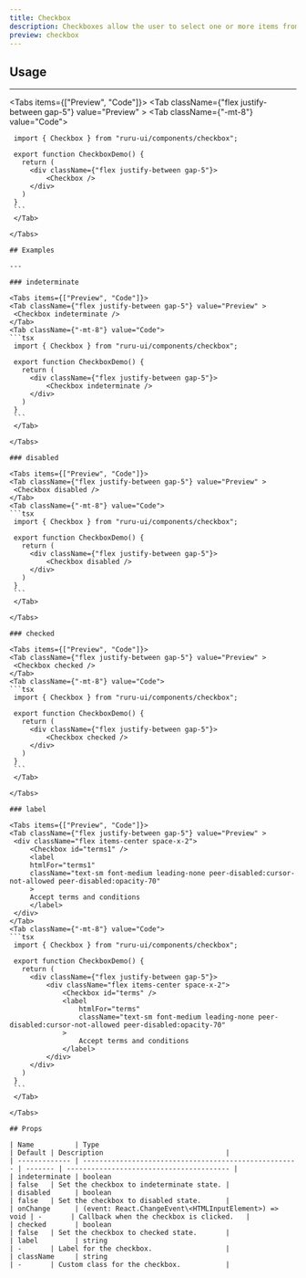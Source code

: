 ```yaml
---
title: Checkbox
description: Checkboxes allow the user to select one or more items from a set.
preview: checkbox
---
```



## Usage

---

<Tabs items={["Preview", "Code"]}>
  <Tab className={"flex justify-between gap-5"} value="Preview" >
    <Checkbox />
  </Tab>
  <Tab className={"-mt-8"} value="Code">
   ```tsx
    import { Checkbox } from "ruru-ui/components/checkbox";

    export function CheckboxDemo() {
      return (
        <div className={"flex justify-between gap-5"}>
            <Checkbox />
        </div>
      )
    }
    ```
    </Tab>

</Tabs>

## Examples

---

### indeterminate

<Tabs items={["Preview", "Code"]}>
  <Tab className={"flex justify-between gap-5"} value="Preview" >
    <Checkbox indeterminate />
  </Tab>
  <Tab className={"-mt-8"} value="Code">
   ```tsx
    import { Checkbox } from "ruru-ui/components/checkbox";

    export function CheckboxDemo() {
      return (
        <div className={"flex justify-between gap-5"}>
            <Checkbox indeterminate />
        </div>
      )
    }
    ```
    </Tab>

</Tabs>

### disabled

<Tabs items={["Preview", "Code"]}>
  <Tab className={"flex justify-between gap-5"} value="Preview" >
    <Checkbox disabled />
  </Tab>
  <Tab className={"-mt-8"} value="Code">
   ```tsx
    import { Checkbox } from "ruru-ui/components/checkbox";

    export function CheckboxDemo() {
      return (
        <div className={"flex justify-between gap-5"}>
            <Checkbox disabled />
        </div>
      )
    }
    ```
    </Tab>

</Tabs>

### checked

<Tabs items={["Preview", "Code"]}>
  <Tab className={"flex justify-between gap-5"} value="Preview" >
    <Checkbox checked />
  </Tab>
  <Tab className={"-mt-8"} value="Code">
   ```tsx
    import { Checkbox } from "ruru-ui/components/checkbox";

    export function CheckboxDemo() {
      return (
        <div className={"flex justify-between gap-5"}>
            <Checkbox checked />
        </div>
      )
    }
    ```
    </Tab>

</Tabs>

### label

<Tabs items={["Preview", "Code"]}>
  <Tab className={"flex justify-between gap-5"} value="Preview" >
    <div className="flex items-center space-x-2">
        <Checkbox id="terms1" />
        <label
        htmlFor="terms1"
        className="text-sm font-medium leading-none peer-disabled:cursor-not-allowed peer-disabled:opacity-70"
        >
        Accept terms and conditions
        </label>
    </div>
  </Tab>
  <Tab className={"-mt-8"} value="Code">
   ```tsx
    import { Checkbox } from "ruru-ui/components/checkbox";

    export function CheckboxDemo() {
      return (
        <div className={"flex justify-between gap-5"}>
            <div className="flex items-center space-x-2">
                <Checkbox id="terms" />
                <label
                    htmlFor="terms"
                    className="text-sm font-medium leading-none peer-disabled:cursor-not-allowed peer-disabled:opacity-70"
                >
                    Accept terms and conditions
                </label>
            </div>
        </div>
      )
    }
    ```
    </Tab>

</Tabs>

## Props

| Name          | Type                                                  | Default | Description                              |
| ------------- | ----------------------------------------------------- | ------- | ---------------------------------------- |
| indeterminate | boolean                                               | false   | Set the checkbox to indeterminate state. |
| disabled      | boolean                                               | false   | Set the checkbox to disabled state.      |
| onChange      | (event: React.ChangeEvent\<HTMLInputElement>) => void | -       | Callback when the checkbox is clicked.   |
| checked       | boolean                                               | false   | Set the checkbox to checked state.       |
| label         | string                                                | -       | Label for the checkbox.                  |
| className     | string                                                | -       | Custom class for the checkbox.           |
